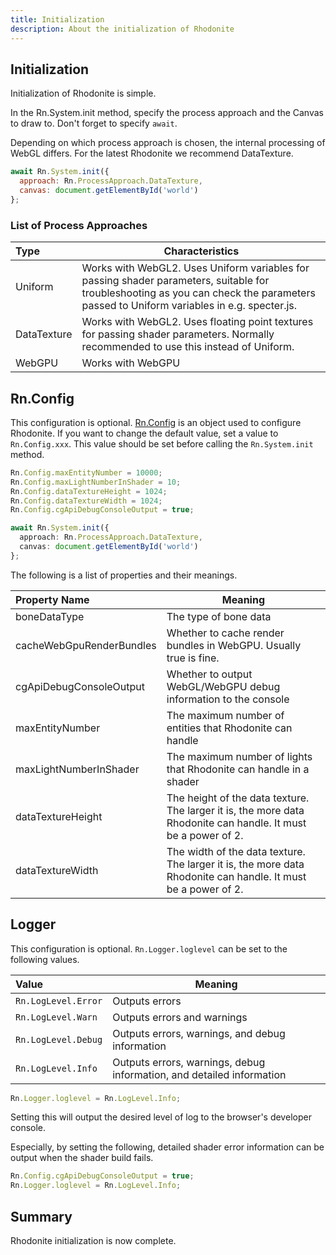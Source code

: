 ```yaml
---
title: Initialization
description: About the initialization of Rhodonite
---
```



<DocLayout>

## Initialization

Initialization of Rhodonite is simple.

In the Rn.System.init method, specify the process approach and the Canvas to draw to. Don't forget to specify `await`.

Depending on which process approach is chosen, the internal processing of WebGL differs.
For the latest Rhodonite we recommend DataTexture.

```javascript
await Rn.System.init({
  approach: Rn.ProcessApproach.DataTexture,
  canvas: document.getElementById('world')
};
```

### List of Process Approaches

| Type | Characteristics |
|:-----------|------------|
| Uniform | Works with WebGL2. Uses Uniform variables for passing shader parameters, suitable for troubleshooting as you can check the parameters passed to Uniform variables in e.g. specter.js. |
| DataTexture | Works with WebGL2. Uses floating point textures for passing shader parameters. Normally recommended to use this instead of Uniform. |
| WebGPU | Works with WebGPU |

## Rn.Config

This configuration is optional.
[Rn.Config](https://actnwit.github.io/RhodoniteTS/api/variables/default.Config.html) is an object used to configure Rhodonite.
If you want to change the default value, set a value to `Rn.Config.xxx`.
This value should be set before calling the `Rn.System.init` method.

```typescript
Rn.Config.maxEntityNumber = 10000;
Rn.Config.maxLightNumberInShader = 10;
Rn.Config.dataTextureHeight = 1024;
Rn.Config.dataTextureWidth = 1024;
Rn.Config.cgApiDebugConsoleOutput = true;

await Rn.System.init({
  approach: Rn.ProcessApproach.DataTexture,
  canvas: document.getElementById('world')
};
```

The following is a list of properties and their meanings.

| Property Name | Meaning |
|:-----------|------------|
| boneDataType | The type of bone data |
| cacheWebGpuRenderBundles | Whether to cache render bundles in WebGPU. Usually true is fine. |
| cgApiDebugConsoleOutput | Whether to output WebGL/WebGPU debug information to the console |
| maxEntityNumber | The maximum number of entities that Rhodonite can handle |
| maxLightNumberInShader | The maximum number of lights that Rhodonite can handle in a shader |
| dataTextureHeight | The height of the data texture. The larger it is, the more data Rhodonite can handle. It must be a power of 2. |
| dataTextureWidth | The width of the data texture. The larger it is, the more data Rhodonite can handle. It must be a power of 2. |

## Logger

This configuration is optional.
`Rn.Logger.loglevel` can be set to the following values.

| Value | Meaning |
|:-----------|------------|
| `Rn.LogLevel.Error` | Outputs errors |
| `Rn.LogLevel.Warn` | Outputs errors and warnings |
| `Rn.LogLevel.Debug` | Outputs errors, warnings, and debug information |
| `Rn.LogLevel.Info` | Outputs errors, warnings, debug information, and detailed information |

```typescript
Rn.Logger.loglevel = Rn.LogLevel.Info;
```

Setting this will output the desired level of log to the browser's developer console.

Especially, by setting the following, detailed shader error information can be output when the shader build fails.

```typescript
Rn.Config.cgApiDebugConsoleOutput = true;
Rn.Logger.loglevel = Rn.LogLevel.Info;
```

## Summary

Rhodonite initialization is now complete.

</DocLayout>
